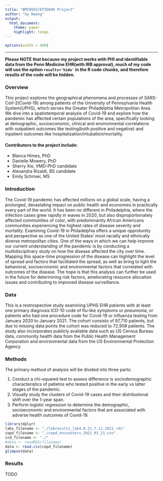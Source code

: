 ```yaml
---
title: "BMIN503/EPID600 Project"
author: "Sy Hwang"
output: 
  html_document:
    theme: paper 
    highlight: tango
---
```

```r
options(width = 400)
```  
***
**Please NOTE that because my project works with PHI and identifiable data from the Penn Medicine EHR(with IRB approval),
much of my code will use the option `results='hide'` in the R code chunks, and therefore results of the code will be hidden.**

### Overview
This project explores the geographical phenomena and processes of SARS-CoV-2(Covid-19) among patients of the University of Pennsylvania
Health System(UPHS), which serves the Greater Philadelphia Metropolitan Area. We dive into a spatiotemporal analysis of Covid-19
and explore how the pandemic has affected certain populations of the area, specifically looking at demographic, socioeconomic, clinical
and environmental correlations with outpatient outcomes like testing(both positive and negative) and inpatient outcomes like 
hospitalization/intubation/mortality.

#### Contributors to the project include:
  * Blanca Himes, PhD
  * Danielle Mowery, PhD
  * Sherry Xie, VMD-PhD candidate
  * Alexandra Rizaldi, BS candidate
  * Emily Schriver, MS


### Introduction
The Covid-19 pandemic has affected millions on a global scale, having a prolonged, devastating impact on public health and economies in practically every part of the world.
It has been no different in Philadelphia, where the infection cases grew rapidly in waves in 2020, but also disproportionately affected communities of color, 
with predominantly African Americans communities experiencing the highest rates of disease severity and mortality. Examining Covid-19 in Philadelphia offers a unique opprotunity and perspective as one of the United States' most racially and ethnically diverse metropolitan cities.
One of the ways in which we can help improve our current understanding of the pandemic is by conducting a multidisciplinary study on how the disease affected the city over time.
Mapping this space-time progression of the disease can highlight the level of spread and factors that facilitated the spread,
as well as bring to light the behavioral, socioeconomic and environmental factors that correlated with outcomes of the disease.
The hope is that this analysis can further be used in the future for determining risk factors, ameliorating resource allocation issues and contributing to improved disease surveillance. 


### Data
This is a restrospective study examining UPHS EHR patients with at least one primary diagnosis ICD-10 code of flu-like symptoms or pneumonia,
or patients who had one procedure code for Covid-19 or influenza testing from January 2020 to January 2021. The cohort consists of 97,710 patients, but due to missing data points the cohort was reduced to 72,908 patients.
The study also incorporates publicly available data such as US Census Bureau data, community health data from the Public Health Management Corporation 
and environmental data from the US Environmental Protection Agency.

### Methods
The primary method of analysis will be divided into three parts:

1. Conduct a chi-squared test to assess difference is sociodemographic characteristics of patietns who tested positive in the early vs latter stages of the pandemic.
2. Visually study the clusters of Covid-19 cases and their distributional shift over the 1-year span.
3. Perform logistic regression to determine the demographic, socioeconomic and environmental factors that are associated with adverse health outcomes of Covid-19.

```r
library(dplyr)
labs_filename <- "./labresults_lab4.8.21_7.11.2021.rds"
copd_filename <- "./copd_encounters_2021_01_21.csv"
icd_filename <- "./"
#data <- readRDS(filename)
data <- read.csv(copd_filename)
glimpse(data)
```


### Results
TODO

